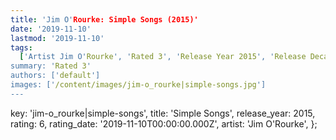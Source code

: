 ```yaml
---
title: 'Jim O'Rourke: Simple Songs (2015)'
date: '2019-11-10'
lastmod: '2019-11-10'
tags:
  ['Artist Jim O'Rourke', 'Rated 3', 'Release Year 2015', 'Release Decade 2010']
summary: 'Rated 3'
authors: ['default']
images: ['/content/images/jim-o_rourke|simple-songs.jpg']
---
```


  key: 'jim-o_rourke|simple-songs',
  title: 'Simple Songs',
  release_year: 2015,
  rating: 6,
  rating_date: '2019-11-10T00:00:00.000Z',
  artist: 'Jim O'Rourke',
};

<MusicRating data={data} />
